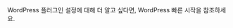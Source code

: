 
<Integration />

WordPress 플러그인 설정에 대해 더 알고 싶다면, <MainSiteUrl href="/quick-starts/wordpress-plugin">WordPress 빠른 시작</MainSiteUrl>을 참조하세요.
